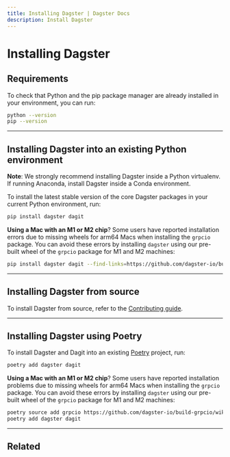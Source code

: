 ```yaml
---
title: Installing Dagster | Dagster Docs
description: Install Dagster
---
```


# Installing Dagster

## Requirements

<!-- Lives in: /next/components/mdx/includes/dagster/DagsterVersion.mdx -->

<DagsterVersion />

To check that Python and the pip package manager are already installed in your environment, you can run:

```bash
python --version
pip --version
```

---

## Installing Dagster into an existing Python environment

<Note>
  <strong>Note</strong>: We strongly recommend installing Dagster inside a
  Python virtualenv. If running Anaconda, install Dagster inside a Conda
  environment.
</Note>

To install the latest stable version of the core Dagster packages in your current Python environment, run:

```bash
pip install dagster dagit
```

**Using a Mac with an M1 or M2 chip**? Some users have reported installation errors due to missing wheels for arm64 Macs when installing the `grpcio` package. You can avoid these errors by installing `dagster` using our pre-built wheel of the `grpcio` package for M1 and M2 machines:

```bash
pip install dagster dagit --find-links=https://github.com/dagster-io/build-grpcio/wiki/Wheels
```

---

## Installing Dagster from source

To install Dagster from source, refer to the [Contributing guide](/community/contributing).

---

## Installing Dagster using Poetry

To install Dagster and Dagit into an existing [Poetry](https://python-poetry.org) project, run:

```bash
poetry add dagster dagit
```

**Using a Mac with an M1 or M2 chip**? Some users have reported installation problems due to missing wheels for arm64 Macs when installing the `grpcio` package. You can avoid these errors by installing `dagster` using our pre-built wheel of the `grpcio` package for M1 and M2 machines:

```bash
poetry source add grpcio https://github.com/dagster-io/build-grpcio/wiki/Wheels
poetry add dagster dagit
```

---

## Related

<ArticleList>
  <ArticleListItem
    title="Creating a new Dagster project"
    href="/getting-started/install"
  ></ArticleListItem>
  <ArticleListItem
    title="Running Dagster locally"
    href="/deployment/guides/running-locally"
  ></ArticleListItem>
  <ArticleListItem
    title="Contributing to Dagster"
    href="/community/contributing"
  ></ArticleListItem>
</ArticleList>
